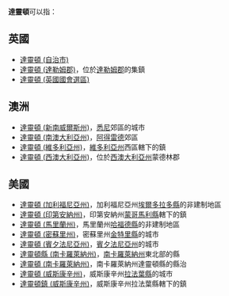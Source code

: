 '''達靈頓'''可以指：

==英國==
*[[達靈頓_(自治市)|達靈頓 (自治市)]]
*[[達靈頓_(達勒姆郡)|達靈頓 (達勒姆郡)]]，位於[[達勒姆郡|達勒姆郡]]的集鎮
*[[達靈頓_(英國國會選區)|達靈頓 (英國國會選區)]]

==澳洲==
*[[達靈頓_(新南威爾斯州)|達靈頓 (新南威爾斯州)]]，[[悉尼|悉尼]]郊區的城市
*[[達靈頓_(南澳大利亞州)|達靈頓 (南澳大利亞州)]]，[[阿得雷德|阿得雷德]]郊區
*[[達靈頓_(維多利亞州)|達靈頓 (維多利亞州)]]，[[維多利亞州|維多利亞州]]西區轄下的鎮
*[[達靈頓_(西澳大利亞州)|達靈頓 (西澳大利亞州)]]，位於[[西澳大利亞州|西澳大利亞州]]蒙德林郡

==美國==
*[[達靈頓_(加利福尼亞州)|達靈頓 (加利福尼亞州)]]，加利福尼亞州[[埃爾多拉多縣|埃爾多拉多縣]]的非建制地區
*[[達靈頓_(印第安納州)|達靈頓 (印第安納州)]]，印第安納州[[蒙哥馬利縣_(印地安納州)|蒙哥馬利縣]]轄下的鎮
*[[達靈頓_(馬里蘭州)|達靈頓 (馬里蘭州)]]，馬里蘭州[[哈福德縣_(馬里蘭州)|哈福德縣]]的非建制地區
*[[達靈頓_(密蘇里州)|達靈頓 (密蘇里州)]]，密蘇里州[[金特里縣_(密蘇里州)|金特里縣]]的城市
*[[達靈頓_(賓夕法尼亞州)|達靈頓 (賓夕法尼亞州)]]，[[賓夕法尼亞州|賓夕法尼亞州]]的城市
*[[達靈頓縣_(南卡羅萊納州)|達靈頓縣 (南卡羅萊納州)]]，[[南卡羅萊納州|南卡羅萊納州]]東北部的縣
*[[達靈頓_(南卡羅萊納州)|達靈頓 (南卡羅萊納州)]]，南卡羅萊納州達靈頓縣的縣治
*[[達靈頓_(威斯康辛州)|達靈頓 (威斯康辛州)]]，威斯康辛州[[拉法葉縣_(威斯康辛州)|拉法葉縣]]的城市
*[[達靈頓鎮_(威斯康辛州)|達靈頓鎮 (威斯康辛州)]]，威斯康辛州拉法葉縣轄下的鎮

{{消歧義|D|cat=三字地名消歧義}}